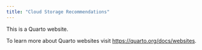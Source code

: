 ---
title: "Cloud Storage Recommendations"
---

This is a Quarto website.

To learn more about Quarto websites visit <https://quarto.org/docs/websites>.
